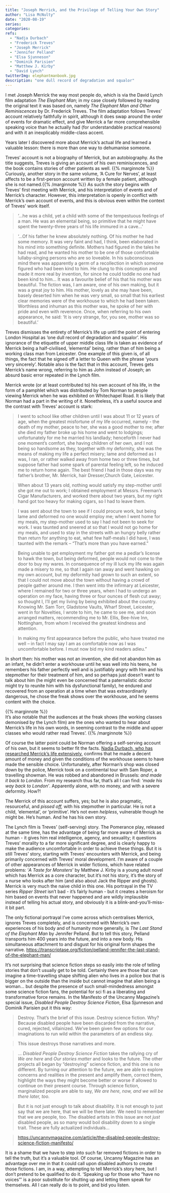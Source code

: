 ```yaml
---
title: "Joseph Merrick, and the Privilege of Telling Your Own Story"
author: "Lisa McNulty"
date: "2020-08-19"
series:
categories: 
refs:
  - "Nadja Durbach"
  - "Frederick Treves"
  - "Joseph Merrick"
  - "Jennifer Pelland"
  - "Elsa Sjunneson"
  - "Dominik Parisien"
  - "Matthew J. Kirby"
  - "David Lynch"
twitterImg: elephantmanbook.jpg
description: "one dull record of degradation and squalor"
---
```




I met Joseph Merrick the way most people do, which is via the David Lynch film adaptation _The Elephant Man_; in my case closely followed by reading the original text it was based on, namely _The Elephant Man and Other Reminiscences_ by Dr. Frederick Treves. The film adaptation follows Treves’ account relatively faithfully in spirit, although it does swap around the order of events for dramatic effect, and give Merrick a far more comprehensible speaking voice than he actually had (for understandable practical reasons) and with it an inexplicably middle-class accent. 

Years later I discovered more about Merrick’s actual life and learned a valuable lesson: there is more than one way to dehumanise someone. 

Treves’ account is not a biography of Merrick, but an autobiography. As the title suggests, Treves is giving an account of his own reminiscences, and the book contains stories of other patients as well. {{% marginnote %}} Curiously, another story in the same volume, ‘A Cure for Nerves’, at least affects to be a first-person account written by a female patient, although she is not named.{{% /marginnote %}} As such the story begins with Treves’ first meeting with Merrick, and his interpretation of events and of Merrick’s character. However, this interpretation is openly in conflict with Merrick’s own account of events, and this is obvious even within the context of Treves’ work itself. 


 >   ‘...he was a child, yet a child with some of the tempestuous feelings of a man. He was an elemental being, so primitive that he might have spent the twenty-three years of his life immured in a cave...’ 


>    ‘...Of his father he knew absolutely nothing. Of his mother he had some memory. It was very faint and had, I think, been elaborated in his mind into something definite. Mothers had figured in the tales he had read, and he wanted his mother to be one of those comfortable lullaby-singing persons who are so loveable. In his subconscious mind there was apparently a germ of a recollection in which someone figured who had been kind to him. He clung to this conception and made it more real by invention, for since he could toddle no one had been kind to him... It was a favourite belief of his that his mother was beautiful. The fiction was, I am aware, one of his own making, but it was a great joy to him. His mother, lovely as she may have been, basely deserted him when he was very small, so small that his earliest clear memories were of the workhouse to which he had been taken. Worthless and inhuman as this mother was, he spoke of her with pride and even with reverence. Once, when referring to his own appearance, he said: ‘It is very strange, for, you see, mother was so beautiful.’

Treves dismisses the entirety of Merrick’s life up until the point of entering London Hospital as ‘one dull record of degradation and squalor’. His ignorance of the etiquette of upper middle class life is taken as evidence of Merrick being a half-civilised, ‘elemental’ being, rather than of him being a working class man from Leicester. One example of this given is, of all things, the fact that he signed off a letter to Queen with the phrase ‘yours very sincerely’. Notable also is the fact that in this account, Treves gets Merrick’s name wrong, referring to him as John instead of Joseph; an absurd basic error repeated in the Lynch film. 

Merrick wrote (or at least contributed to) his own account of his life, in the form of a pamphlet which was  distributed by Tom Norman to people viewing Merrick when he was exhibited on Whitechapel Road. It is likely that Norman had a part in the writing of it. Nonetheless, it’s a useful source and the contrast with Treves’ account is stark: 


>I went to school like other children until I was about 11 or 12 years of age, when the greatest misfortune of my life occurred, namely - the death of my mother, peace to her, she was a good mother to me; after she died my father broke up his home and went to lodgings; unfortunately for me he married his landlady; henceforth I never had one moment's comfort, she having children of her own, and I not being so handsome as they, together with my deformity, she was the means of making my life a perfect misery; lame and deformed as I was, I ran, or rather walked away from home two or three times, but suppose father had some spark of parental feeling left, so he induced me to return home again. The best friend I had in those days was my father's brother, Mr. Merrick, hair Dresser,Church Gate, Leicester.


>When about 13 years old, nothing would satisfy my step-mother until she got me out to work; I obtained employment at Messrs. Freeman's Cigar Manufacturers, and worked there about two years, but my right hand got too heavy for making cigars, so I had to leave them.


>I was sent about the town to see if I could procure work, but being lame and deformed no one would employ me; when I went home for my meals, my step-mother used to say I had not been to seek for work. I was taunted and sneered at so that I would not go home for my meals, and used to stay in the streets with an hungry belly rather than return for anything to eat, what few half-meals I did have, I was taunted with the remark -- "That's more than you have earned."


>Being unable to get employment my father got me a pedlar's license to hawk the town, but being deformed, people would not come to the door to buy my wares. In consequence of my ill luck my life was again made a misery to me, so that I again ran away and went hawking on my own account, but my deformity had grown to such an extent, so that I could not move about the town without having a crowd of people gather around me. I then went into the infirmary at Leicester, where I remained for two or three years, when I had to undergo an operation on my face, having three or four ounces of flesh cut away; so thought I, I'll get my living by being exhibited about the country. Knowing Mr. Sam Torr, Gladstone Vaults, Wharf Street, Leicester, went in for Novelties, I wrote to him, he came to see me, and soon arranged matters, recommending me to Mr. Ellis, Bee-hive Inn, Nottingham, from whom I received the greatest kindness and attention.


>In making my first appearance before the public, who have treated me well -- in fact I may say I am as comfortable now as I was uncomfortable before. I must now bid my kind readers adieu."

In short then: his mother was not an invention, she did not abandon him as an infant, he didn’t enter a workhouse until he was well into his teens, he remembers his father perfectly well and is justifiably angry with him and his stepmother for their treatment of him, and so perhaps just doesn’t want to talk about him (he might even be concerned that a paternalistic doctor might try to reunite him with his dysfunctional family), he endured and recovered from an operation at a time when that was extraordinarily dangerous, he chose the freak shows over the workhouse, and he seems content with the choice. 

{{% marginnote %}}   
It’s also notable that the audiences at the freak shows (the working classes demonised by the Lynch film) are the ones who wanted to hear about Merrick’s life in his own words, in seeming contrast to the middle and upper classes who would rather read Treves’. {{% /marginnote %}}

Of course the latter point could be Norman offering a self-serving account of his own, but it seems to better fit the facts. [Nadja Durbach, who has researched Merrick’s life extensively,](https://publicdomainreview.org/essay/re-examining-the-elephant-man) confirms that he made a decent amount of money and given the conditions of the workhouse seems to have made the sensible choice. Unfortunately, after Norman’s shop was closed down by the police, Merrick took on a continental tour with Sam Roper, a travelling showman. He was robbed and abandoned in Brussels: _and made it back to London._ From my research thus far, that’s all I can find: _‘made his way back to London’_. Apparently alone, with no money, and with a severe deformity. How?! 

The Merrick of this account suffers, yes; but he is also pragmatic, resourceful, and _pissed off,_ with his stepmother in particular. He is not a child, ‘elemental’, or ‘primitive’.  He’s not even _helpless_, vulnerable though he might be. He’s human. And he has his own story. 

The Lynch film is Treves’ (self-serving) story. The Pomerance play, released at the same time, has the advantage of being far more aware of Merrick as human - it gives him real intelligence, agency, and sexuality; it questions Treves’ morality to a far more significant degree, and is clearly happy to make the audience uncomfortable in order to achieve these things. But it is still Treves’ story, starting with Treves’ encounters with Merrick, and being primarily concerned with Treves’ moral development. I’m aware of a couple of other appearances of Merrick in wider fictions, which have related problems: ‘_A Taste for Monsters_’ by Matthew J. Kirby is a young adult novel which has Merrick as a core character, but it's not his story, it’s the story of a nurse who looks after him (and also about Jack the Ripper and ghosts). Merrick is very much the naive child in this one. His portrayal in the TV series _Ripper Street_ isn’t bad - it’s fairly human - but it creates a heroism for him based on events that never happened and are wildly implausible instead of telling his actual story, and obviously it is a blink-and-you’ll-miss-it bit part. 

The only fictional portrayal I’ve come across which centralises Merrick, ignores Treves completely, and is concerned with Merrick’s own experiences of his body and of humanity more generally, is _The Last Stand of the Elephant Man_ by Jennifer Pelland. But to tell this story, Pelland transports him 400 years into the future, and into a new body. His simultaneous attachment to and disgust for his original form shapes the narrative. [https://transcriptase.org/fiction/pelland-jennifer-the-last-stand-of-the-elephant-man/](https://transcriptase.org/fiction/pelland-jennifer-the-last-stand-of-the-elephant-man/)

It’s not surprising that science fiction steps so easily into the role of telling stories that don’t usually get to be told. Certainly there are those that can imagine a time-travelling shape shifting alien who lives in a police box that is bigger on the outside than the inside but cannot imagine that alien being a woman... but despite the presence of such small-mindedness amongst some science fiction fans, the potential for sci fi as a liberating and transformative force remains.  In the Manifesto of the Uncanny Magazine’s special issue, _Disabled People Destroy Science Fiction_, Elsa Sjunneson and Dominik Parisien put it this way: 


>Destroy. That’s the brief of this issue. Destroy science fiction. Why? Because disabled people have been discarded from the narrative, cured, rejected, villainized. We’ve been given few options for our imaginations to run wild within the parameters of an endless sky.


>This issue destroys those narratives and more.


>    ... _Disabled People Destroy Science Fiction_ takes the rallying cry of _We are here_ and _Our stories matter_ and looks to the future. The other projects all began by “destroying” science fiction, and this one is no different. By turning our attention to the future, we are able to explore concerns and realities in the present and amplify them, correct them, highlight the ways they might become better or worse if allowed to continue on their present course. Through science fiction, marginalized people are able to say, _We are here, now, and we will be there later, too._


>    But it is not just enough to talk about disability. It is not enough to just say that we are here, that we will be there later. We need to remember that we are people, too.  The disabled artists in this issue are not _just_ disabled people, as so many would boil disability down to a single trait. These are fully actualized individuals...


>    [https://uncannymagazine.com/article/the-disabled-people-destroy-science-fiction-manifesto/](https://uncannymagazine.com/article/the-disabled-people-destroy-science-fiction-manifesto/)

It is a shame that we have to step into such far removed fictions in order to tell the truth, but it’s a valuable tool. Of course, Uncanny Magazine has an advantage over me in that it could call upon disabled authors to create those fictions. I am, in a way, attempting to tell Merrick’s story here, but I don’t pretend to be qualified to do it. ‘Speaking up for those who “have no voices” ’ is a poor substitute for shutting up and letting them speak for themselves. All I can really do is to point, and bid you listen. 
